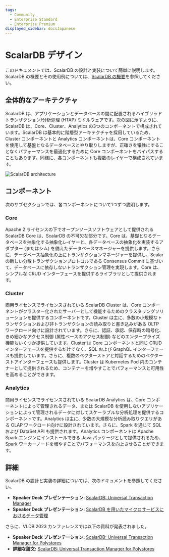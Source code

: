 ```yaml
---
tags:
  - Community
  - Enterprise Standard
  - Enterprise Premium
displayed_sidebar: docsJapanese
---
```


# ScalarDB デザイン


<TranslationBanner />

このドキュメントでは、ScalarDB の設計と実装について簡単に説明します。ScalarDB の概要とその使用例については、[ScalarDB の概要](./overview.mdx)を参照してください。

## 全体的なアーキテクチャ

ScalarDB は、アプリケーションとデータベースの間に配置されるハイブリッドトランザクション/分析処理 (HTAP) ミドルウェアです。次の図に示すように、ScalarDB は、Core、Cluster、Analytics の3つのコンポーネントで構成されています。ScalarDB は基本的に階層型アーキテクチャを採用しているため、Cluster コンポーネントと Analytics コンポーネントは、Core コンポーネントを使用して基盤となるデータベースとやり取りしますが、正確さを犠牲にすることなくパフォーマンスを最適化するために Core コンポーネントをバイパスすることもあります。同様に、各コンポーネントも複数のレイヤーで構成されています。

![ScalarDB architecture](images/scalardb-architecture.png)

## コンポーネント

次のサブセクションでは、各コンポーネントについて1つずつ説明します。

### Core

Apache 2 ライセンスの下でオープンソースソフトウェアとして提供される ScalarDB Core は、ScalarDB の不可欠な部分です。Core は、基礎となるデータベースを抽象化する抽象化レイヤーと、各データベースの抽象化を実装するアダプター (またはシム) を備えたデータベースマネージャーを提供します。さらに、データベース抽象化の上にトランザクションマネージャーを提供し、Scalar の新しい分散トランザクションプロトコルである Consensus Commit に基づいて、データベースに依存しないトランザクション管理を実現します。Core は、シンプルな CRUD インターフェースを提供するライブラリとして提供されます。

### Cluster

商用ライセンスでライセンスされている ScalarDB Cluster は、Core コンポーネントがクラスター化されたサーバーとして機能するためのクラスタリングソリューションを提供するコンポーネントです。Cluster は主に、多数の小規模なトランザクションおよび非トランザクションの読み取りと書き込みがある OLTP ワークロード向けに設計されています。さらに、認証、承認、保存時の暗号化、きめ細かなアクセス制御 (属性ベースのアクセス制御) などのエンタープライズ機能もいくつか提供しています。Cluster は Core コンポーネントと同じ CRUD インターフェースを提供するだけでなく、SQL および GraphQL インターフェースも提供しています。さらに、複数のベクターストアと対話するためのベクターストアインターフェースも提供します。Cluster は Kubernetes Pod 内のコンテナーとして提供されるため、コンテナーを増やすことでパフォーマンスと可用性を高めることができます。

### Analytics

商用ライセンスでライセンスされている ScalarDB Analytics は、Core コンポーネントによって管理されるデータ、または ScalarDB を使用しないアプリケーションによって管理されるデータに対してスケーラブルな分析処理を提供するコンポーネントです。Analytics は主に、少数の大規模な分析読み取りクエリがある OLAP ワークロード向けに設計されています。さらに、Spark を通じて SQL および DataSet API も提供されます。Analytics コンポーネントは Apache Spark エンジンにインストールできる Java パッケージとして提供されるため、Spark ワーカーノードを増やすことでパフォーマンスを向上させることができます。

## 詳細

ScalarDB の設計と実装の詳細については、次のドキュメントを参照してください。

- **Speaker Deck プレゼンテーション:** [ScalarDB: Universal Transaction Manager](https://speakerdeck.com/scalar/scalar-db-universal-transaction-manager)
- **Speaker Deck プレゼンテーション:** [ScalarDB を用いたマイクロサービスにおけるデータ管理](https://speakerdeck.com/scalar/scalardbwoyong-itamaikurosabisuniokerudetaguan-li-database-engineering-meetup-number-2)

さらに、VLDB 2023 カンファレンスでは以下の資料が発表されました。

- **Speaker Deck プレゼンテーション:** [ScalarDB: Universal Transaction Manager for Polystores](https://speakerdeck.com/scalar/scalardb-universal-transaction-manager-for-polystores-vldb23)
- **詳細な論文:** [ScalarDB: Universal Transaction Manager for Polystores](https://www.vldb.org/pvldb/vol16/p3768-yamada.pdf)
